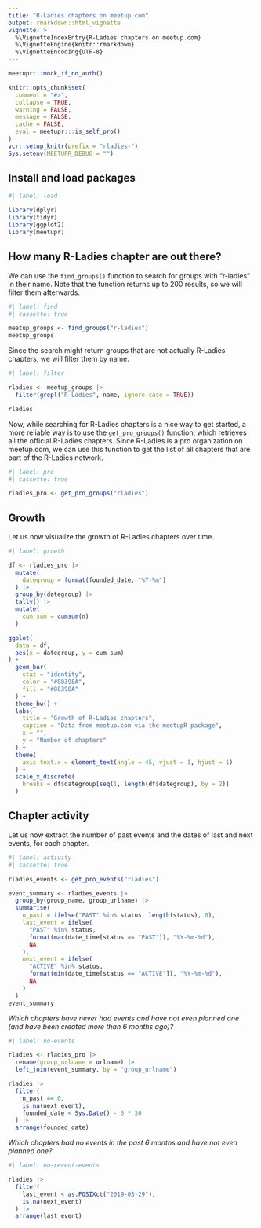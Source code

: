 ```yaml
---
title: "R-Ladies chapters on meetup.com"
output: rmarkdown::html_vignette
vignette: >
  %\VignetteIndexEntry{R-Ladies chapters on meetup.com}
  %\VignetteEngine{knitr::rmarkdown}
  %\VignetteEncoding{UTF-8}
---
```


```r
meetupr:::mock_if_no_auth()

knitr::opts_chunk$set(
  comment = "#>",
  collapse = TRUE,
  warning = FALSE,
  message = FALSE,
  cache = FALSE,
  eval = meetupr:::is_self_pro()
)
vcr::setup_knitr(prefix = "rladies-")
Sys.setenv(MEETUPR_DEBUG = "")
```

## Install and load packages

```r
#| label: load

library(dplyr)
library(tidyr)
library(ggplot2)
library(meetupr)
```

## How many R-Ladies chapter are out there?

We can use the `find_groups()` function to search for groups with "r-ladies" in their name.
Note that the function returns up to 200 results, so we will filter them afterwards.

```r
#| label: find
#| cassette: true

meetup_groups <- find_groups("r-ladies")
meetup_groups
```

Since the search might return groups that are not actually R-Ladies chapters, we will filter them by name.

```r
#| label: filter

rladies <- meetup_groups |>
  filter(grepl("R-Ladies", name, ignore.case = TRUE))

rladies
```

Now, while searching for R-Ladies chapters is a nice way to get started, a more reliable way is to use the `get_pro_groups()` function, which retrieves all the official R-Ladies chapters.
Since R-Ladies is a pro organization on meetup.com, we can use this function to get the list of all chapters that are part of the R-Ladies network.

```r
#| label: pro
#| cassette: true

rladies_pro <- get_pro_groups("rladies")
```


## Growth

Let us now visualize the growth of R-Ladies chapters over time.

```r
#| label: growth

df <- rladies_pro |>
  mutate(
    dategroup = format(founded_date, "%Y-%m")
  ) |>
  group_by(dategroup) |>
  tally() |>
  mutate(
    cum_sum = cumsum(n)
  )

ggplot(
  data = df,
  aes(x = dategroup, y = cum_sum)
) +
  geom_bar(
    stat = "identity",
    color = "#88398A",
    fill = "#88398A"
  ) +
  theme_bw() +
  labs(
    title = "Growth of R-Ladies chapters",
    caption = "Data from meetup.com via the meetupR package",
    x = "",
    y = "Number of chapters"
  ) +
  theme(
    axis.text.x = element_text(angle = 45, vjust = 1, hjust = 1)
  ) +
  scale_x_discrete(
    breaks = df$dategroup[seq(1, length(df$dategroup), by = 2)]
  )
```

## Chapter activity

Let us now extract the number of past events and the dates of last and next events, for each chapter.

```r
#| label: activity
#| cassette: true

rladies_events <- get_pro_events("rladies")

event_summary <- rladies_events |>
  group_by(group_name, group_urlname) |>
  summarise(
    n_past = ifelse("PAST" %in% status, length(status), 0),
    last_event = ifelse(
      "PAST" %in% status,
      format(max(date_time[status == "PAST"]), "%Y-%m-%d"),
      NA
    ),
    next_event = ifelse(
      "ACTIVE" %in% status,
      format(min(date_time[status == "ACTIVE"]), "%Y-%m-%d"),
      NA
    )
  )
event_summary
```

*Which chapters have never had events and have not even planned one (and have been created more than 6 months ago)?*

```r
#| label: no-events

rladies <- rladies_pro |>
  rename(group_urlname = urlname) |>
  left_join(event_summary, by = "group_urlname")

rladies |>
  filter(
    n_past == 0,
    is.na(next_event),
    founded_date < Sys.Date() - 6 * 30
  ) |>
  arrange(founded_date)
```

*Which chapters had no events in the past 6 months and have not even planned one?*

```r
#| label: no-recent-events

rladies |>
  filter(
    last_event < as.POSIXct("2019-03-29"),
    is.na(next_event)
  ) |>
  arrange(last_event)
```
